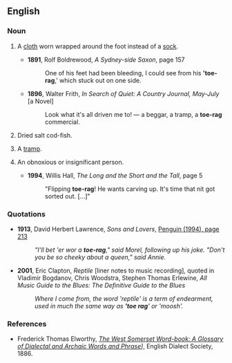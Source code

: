 ==English==
===Noun===
{{en-noun|sg=[[toe]] [[rag]]}}

# {{archaic}} A [[cloth]] worn wrapped around the foot instead of a [[sock]].
#*'''1891''', Rolf Boldrewood, ''A Sydney-side Saxon'', page 157
#*: One of his feet had been bleeding, I could see from his ''''toe-rag''',' which stuck out on one side.
#*'''1896''', Walter Frith, ''In Search of Quiet: A Country Journal, May-July'' [a Novel]
#*: Look what it's all driven me to! — a beggar, a tramp, a '''toe-rag''' commercial.
# {{UK|Somerset}} Dried salt cod-fish.
# {{UK}} A [[tramp]].
# {{Ireland|slang|pejorative}} An obnoxious or insignificant person.
#*'''1994''', Willis Hall, ''The Long and the Short and the Tall'', page 5
#*:"Flipping '''toe-rag'''! He wants carving up. It's time that nit got sorted out. [...]"

===Quotations===
*'''1913''', David Herbert Lawrence, ''Sons and Lovers'', [http://books.google.com/books?id=u_6NXPw4X4cC&pg=PA213&dq=%22toe+rag%22+date:1951-2008&as_brr=3&ei=VG5VR6fLDaXepQLngcGDBg&sig=Xr_IPt0x1Bs8h6OSQFxVWP4jTvk Penguin (1994), page 213]
*:''"I'll bet 'er wor a '''toe-rag'''," said Morel, following up his joke. "Don't you be so cheeky about a queen," said Annie.''
*'''2001''', Eric Clapton, ''Reptile'' [liner notes to music recording], quoted in Vladimir Bogdanov, Chris Woodstra, Stephen Thomas Erlewine, ''All Music Guide to the Blues: The Definitive Guide to the Blues''
*: ''Where I come from, the word 'reptile' is a term of endearment, used in much the same way as ''''toe rag'''' or 'moosh'.''

===References===
* Frederick Thomas Elworthy, ''[http://books.google.com/books?id=WVYJAAAAQAAJ&pg=PA766&dq=%22toe+rag%22+date:1500-1900&as_brr=3&ei=SmpVR6TSC4PupwKc5IzRAg The West Somerset Word-book: A Glossary of Dialectal and Archaic Words and Phrase]]'', English Dialect Society, 1886.